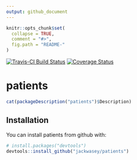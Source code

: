 ```yaml
---
output: github_document
---
```


<!-- README.md is generated from README.Rmd. Please edit that file -->

```r
knitr::opts_chunk$set(
  collapse = TRUE,
  comment = "#>",
  fig.path = "README-"
)
```
[![Travis-CI Build Status](https://travis-ci.org/jackwasey/patients.svg?branch=master)](https://travis-ci.org/jackwasey/patients)
[![Coverage Status](https://img.shields.io/codecov/c/github/jackwasey/patients/master.svg)](https://codecov.io/github/jackwasey/patients?branch=master)

# patients

```r
cat(packageDescription("patients")$Description)
```

## Installation

You can install patients from github with:

```r
# install.packages("devtools")
devtools::install_github("jackwasey/patients")
```
